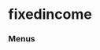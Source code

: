 # fixedincome


### Menus
<ul className='grid grid-cols-1 md:grid-cols-2 lg:grid-cols-3 xl:grid-cols-4 gap-4 -ml-6'>
<ReferenceCard
    title="corporate"
    description=""
    url="fixedincome/corporate"
/><ReferenceCard
    title="rate"
    description=""
    url="fixedincome/rate"
/><ReferenceCard
    title="government"
    description=""
    url="fixedincome/government"
/><ReferenceCard
    title="spreads"
    description=""
    url="fixedincome/spreads"
/>
</ul>

